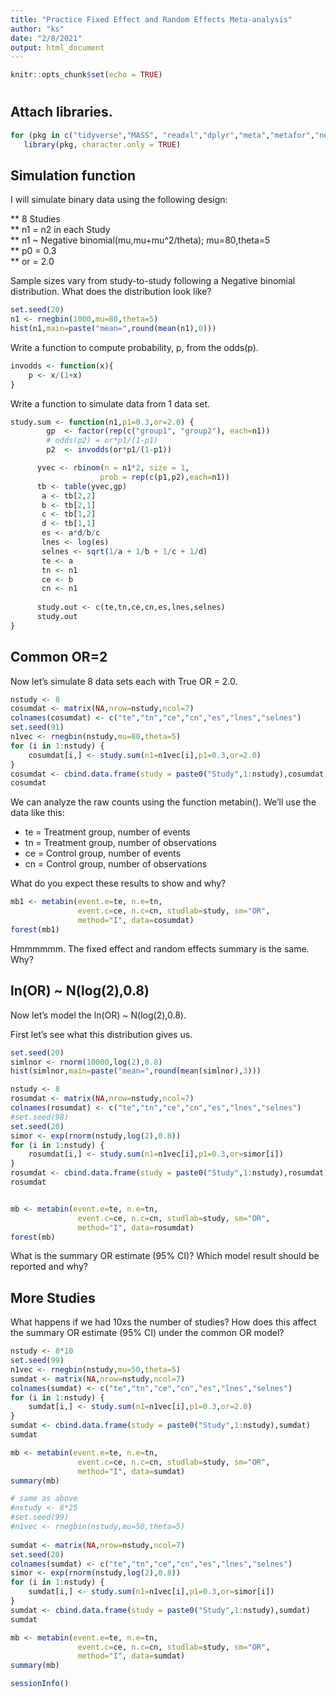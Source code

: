 ```yaml
---
title: "Practice Fixed Effect and Random Effects Meta-analysis"
author: "ks"
date: "2/8/2021"
output: html_document
---
```


```r
knitr::opts_chunk$set(echo = TRUE)
```

# {.tabset}

## Attach libraries.

```r
for (pkg in c("tidyverse","MASS", "readxl","dplyr","meta","metafor","netmeta")) 
   library(pkg, character.only = TRUE)
```

## Simulation function

I will simulate binary data using the following design:   

** 8 Studies  
** n1 = n2 in each Study     
** n1 ~ Negative binomial(mu,mu+mu^2/theta); mu=80,theta=5  
** p0 = 0.3    
** or = 2.0

Sample sizes vary from study-to-study following a Negative binomial distribution. What does the distribution look like?
```r
set.seed(20)
n1 <- rnegbin(1000,mu=80,theta=5)
hist(n1,main=paste("mean=",round(mean(n1),0)))
```

Write a function to compute probability, p, from the odds(p).
```r
invodds <- function(x){
    p <- x/(1+x)
}
```

Write a function to simulate data from 1 data set.
```r
study.sum <- function(n1,p1=0.3,or=2.0) {
        gp  <- factor(rep(c("group1", "group2"), each=n1))
        # odds(p2) = or*p1/(1-p1)
        p2  <- invodds(or*p1/(1-p1))

      yvec <- rbinom(n = n1*2, size = 1, 
                    prob = rep(c(p1,p2),each=n1))
      tb <- table(yvec,gp)
       a <- tb[2,2]
       b <- tb[2,1]
       c <- tb[1,2]
       d <- tb[1,1]
       es <- a*d/b/c
       lnes <- log(es)
       selnes <- sqrt(1/a + 1/b + 1/c + 1/d)
       te <- a
       tn <- n1
       ce <- b
       cn <- n1
       
      study.out <- c(te,tn,ce,cn,es,lnes,selnes)
      study.out
}
```

## Common OR=2

Now let's simulate 8 data sets each with True OR = 2.0.
```r
nstudy <- 8
cosumdat <- matrix(NA,nrow=nstudy,ncol=7)
colnames(cosumdat) <- c("te","tn","ce","cn","es","lnes","selnes")
set.seed(91)
n1vec <- rnegbin(nstudy,mu=80,theta=5)
for (i in 1:nstudy) {
    cosumdat[i,] <- study.sum(n1=n1vec[i],p1=0.3,or=2.0)
}
cosumdat <- cbind.data.frame(study = paste0("Study",1:nstudy),cosumdat)
cosumdat
```


We can analyze the raw counts using the function metabin().  We'll use the data like this:

* te = Treatment group, number of events
* tn = Treatment group, number of observations
* ce = Control group, number of events
* cn = Control group, number of observations

What do you expect these results to show and why?

```r
mb1 <- metabin(event.e=te, n.e=tn, 
               event.c=ce, n.c=cn, studlab=study, sm="OR", 
               method="I", data=cosumdat)
forest(mb1)
```

Hmmmmmm. The fixed effect and random effects summary is the same. Why?


##  ln(OR) ~ N(log(2),0.8)

Now let's model the ln(OR) ~ N(log(2),0.8).

First let's see what this distribution gives us.
```r
set.seed(20)
simlnor <- rnorm(10000,log(2),0.8)
hist(simlnor,main=paste("mean=",round(mean(simlnor),3)))
```

```r
nstudy <- 8
rosumdat <- matrix(NA,nrow=nstudy,ncol=7)
colnames(rosumdat) <- c("te","tn","ce","cn","es","lnes","selnes")
#set.seed(98)
set.seed(20)
simor <- exp(rnorm(nstudy,log(2),0.8))
for (i in 1:nstudy) {
    rosumdat[i,] <- study.sum(n1=n1vec[i],p1=0.3,or=simor[i])
}
rosumdat <- cbind.data.frame(study = paste0("Study",1:nstudy),rosumdat)
rosumdat
```

```r

```

```r
mb <- metabin(event.e=te, n.e=tn, 
               event.c=ce, n.c=cn, studlab=study, sm="OR", 
               method="I", data=rosumdat)
forest(mb)
```

What is the summary OR estimate (95% CI)? Which model result should be reported and why?  

## More Studies

What happens if we had 10xs the number of studies?
How does this affect the summary OR estimate (95% CI) under the common OR model?
```r
nstudy <- 8*10
set.seed(99)
n1vec <- rnegbin(nstudy,mu=50,theta=5)
sumdat <- matrix(NA,nrow=nstudy,ncol=7)
colnames(sumdat) <- c("te","tn","ce","cn","es","lnes","selnes")
for (i in 1:nstudy) {
    sumdat[i,] <- study.sum(n1=n1vec[i],p1=0.3,or=2.0)
}
sumdat <- cbind.data.frame(study = paste0("Study",1:nstudy),sumdat)
sumdat
```

```r
mb <- metabin(event.e=te, n.e=tn, 
               event.c=ce, n.c=cn, studlab=study, sm="OR", 
               method="I", data=sumdat)
summary(mb)
```

```r
# same as above
#nstudy <- 8*25
#set.seed(99)
#n1vec <- rnegbin(nstudy,mu=50,theta=5)
 
sumdat <- matrix(NA,nrow=nstudy,ncol=7)
set.seed(20)
colnames(sumdat) <- c("te","tn","ce","cn","es","lnes","selnes")
simor <- exp(rnorm(nstudy,log(2),0.8))
for (i in 1:nstudy) {
    sumdat[i,] <- study.sum(n1=n1vec[i],p1=0.3,or=simor[i])
}
sumdat <- cbind.data.frame(study = paste0("Study",1:nstudy),sumdat)
sumdat
```

```r
mb <- metabin(event.e=te, n.e=tn, 
               event.c=ce, n.c=cn, studlab=study, sm="OR", 
               method="I", data=sumdat)
summary(mb)
```


```r
sessionInfo()
```

